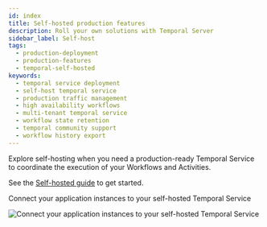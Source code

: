 ```yaml
---
id: index
title: Self-hosted production features
description: Roll your own solutions with Temporal Server
sidebar_label: Self-host
tags:
  - production-deployment
  - production-features
  - temporal-self-hosted
keywords:
  - temporal service deployment
  - self-host temporal service
  - production traffic management
  - high availability workflows
  - multi-tenant temporal service
  - workflow state retention
  - temporal community support
  - workflow history export
---
```


Explore self-hosting when you need a production-ready Temporal Service to coordinate the execution of your Workflows and Activities.

See the [Self-hosted guide](/self-hosted-guide) to get started.

<div class="tdiw"><div class="tditw"><p class="tdit">Connect your application instances to your self-hosted Temporal Service</p></div><div class="tdiiw" height="879"><img class="img_ev3q" src="/diagrams/basic-platform-topology-self-hosted.svg" alt="Connect your application instances to your self-hosted Temporal Service" /></div></div>
